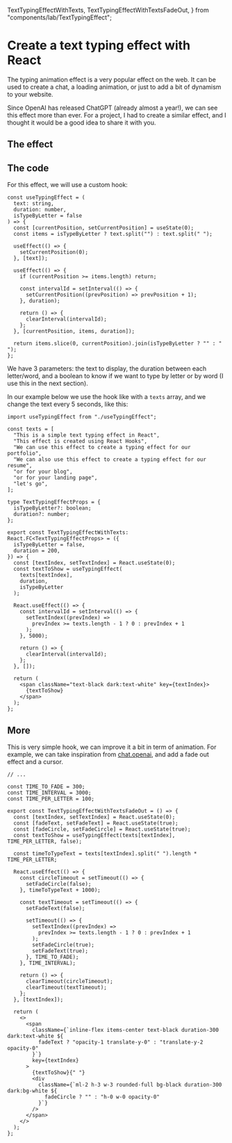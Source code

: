   TextTypingEffectWithTexts,
  TextTypingEffectWithTextsFadeOut,
} from "components/lab/TextTypingEffect";

<LayoutBlog>

# Create a text typing effect with React

The typing animation effect is a very popular effect on the web. It can be used to create a chat, a loading animation, or just to add a bit of dynamism to your website.

Since OpenAI has released ChatGPT (already almost a year!), we can see this effect more than ever.
For a project, I had to create a similar effect, and I thought it would be a good idea to share it with you.

## The effect

<ComponentPlayground hasReTrigger hasDarkMode className="h-32">
  <TextTypingEffectWithTexts isTypeByLetter duration={50} />
</ComponentPlayground>

## The code

For this effect, we will use a custom hook:

```tsx useTypingEffect.tsx
const useTypingEffect = (
  text: string,
  duration: number,
  isTypeByLetter = false
) => {
  const [currentPosition, setCurrentPosition] = useState(0);
  const items = isTypeByLetter ? text.split("") : text.split(" ");

  useEffect(() => {
    setCurrentPosition(0);
  }, [text]);

  useEffect(() => {
    if (currentPosition >= items.length) return;

    const intervalId = setInterval(() => {
      setCurrentPosition((prevPosition) => prevPosition + 1);
    }, duration);

    return () => {
      clearInterval(intervalId);
    };
  }, [currentPosition, items, duration]);

  return items.slice(0, currentPosition).join(isTypeByLetter ? "" : " ");
};
```

We have 3 parameters: the text to display, the duration between each letter/word, and a boolean to know if we want to type by letter or by word (I use this in the next section).

In our example below we use the hook like with a `texts` array, and we change the text every 5 seconds, like this:

```tsx TypingEffect.tsx
import useTypingEffect from "./useTypingEffect";

const texts = [
  "This is a simple text typing effect in React",
  "This effect is created using React Hooks",
  "We can use this effect to create a typing effect for our portfolio",
  "We can also use this effect to create a typing effect for our resume",
  "or for your blog",
  "or for your landing page",
  "let's go",
];

type TextTypingEffectProps = {
  isTypeByLetter?: boolean;
  duration?: number;
};

export const TextTypingEffectWithTexts: React.FC<TextTypingEffectProps> = ({
  isTypeByLetter = false,
  duration = 200,
}) => {
  const [textIndex, setTextIndex] = React.useState(0);
  const textToShow = useTypingEffect(
    texts[textIndex],
    duration,
    isTypeByLetter
  );

  React.useEffect(() => {
    const intervalId = setInterval(() => {
      setTextIndex((prevIndex) =>
        prevIndex >= texts.length - 1 ? 0 : prevIndex + 1
      );
    }, 5000);

    return () => {
      clearInterval(intervalId);
    };
  }, []);

  return (
    <span className="text-black dark:text-white" key={textIndex}>
      {textToShow}
    </span>
  );
};
```

## More

This is very simple hook, we can improve it a bit in term of animation.
For example, we can take inspiration from [chat.openai](https://chat.openai.com/auth/login), and add a fade out effect and a cursor.

<ComponentPlayground hasReTrigger hasDarkMode className="h-32">
  <TextTypingEffectWithTextsFadeOut />
</ComponentPlayground>

```tsx TypingEffect.tsx
// ...

const TIME_TO_FADE = 300;
const TIME_INTERVAL = 3000;
const TIME_PER_LETTER = 100;

export const TextTypingEffectWithTextsFadeOut = () => {
  const [textIndex, setTextIndex] = React.useState(0);
  const [fadeText, setFadeText] = React.useState(true);
  const [fadeCircle, setFadeCircle] = React.useState(true);
  const textToShow = useTypingEffect(texts[textIndex], TIME_PER_LETTER, false);

  const timeToTypeText = texts[textIndex].split(" ").length * TIME_PER_LETTER;

  React.useEffect(() => {
    const circleTimeout = setTimeout(() => {
      setFadeCircle(false);
    }, timeToTypeText + 1000);

    const textTimeout = setTimeout(() => {
      setFadeText(false);

      setTimeout(() => {
        setTextIndex((prevIndex) =>
          prevIndex >= texts.length - 1 ? 0 : prevIndex + 1
        );
        setFadeCircle(true);
        setFadeText(true);
      }, TIME_TO_FADE);
    }, TIME_INTERVAL);

    return () => {
      clearTimeout(circleTimeout);
      clearTimeout(textTimeout);
    };
  }, [textIndex]);

  return (
    <>
      <span
        className={`inline-flex items-center text-black duration-300 dark:text-white ${
          fadeText ? "opacity-1 translate-y-0" : "translate-y-2 opacity-0"
        }`}
        key={textIndex}
      >
        {textToShow}{" "}
        <div
          className={`ml-2 h-3 w-3 rounded-full bg-black duration-300 dark:bg-white ${
            fadeCircle ? "" : "h-0 w-0 opacity-0"
          }`}
        />
      </span>
    </>
  );
};
```

</LayoutBlog>
